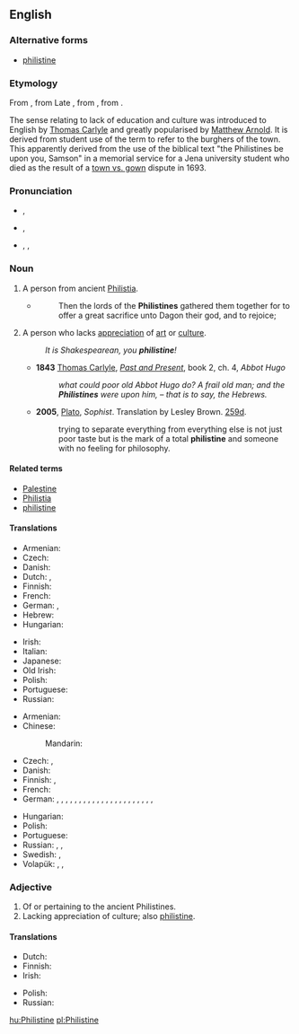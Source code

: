 {{was wotd|2009|January|16}}
{{also|philistine}}
==English==
{{wikipedia|Philistines|mul=Philistinism}}

===Alternative forms===
* [[philistine]]

===Etymology===
From {{etyl|LL.}} {{term|Philistinus|lang=la}}, from Late {{etyl|grc|en}} {{term|Φυλιστῖνοι|tr=Phulistinoi|lang=grc|sc=polytonic}}, from {{etyl|he|en}} {{term|פלשתים|tr=P'lishtim|lang=he|sc=Hebr|פְּלִשְׁתִּים}}, from {{term|פלשת|פְּלֶשֶׁת|Philistia|tr=P'leshet|lang=he|sc=Hebr}}.

The sense relating to lack of education and culture was introduced to English by [[w:Thomas Carlyle|Thomas Carlyle]] and greatly popularised by [[w:Matthew Arnold|Matthew Arnold]]. It is derived from {{etyl|de}} student use of the term {{term|Philister||lang=de}} to refer to the burghers of the town. This apparently derived from the use of the biblical text "the Philistines be upon you, Samson" in a memorial service for a Jena university student who died as the result of a [[town vs. gown]] dispute in 1693.

===Pronunciation===
* {{a|UK}} {{IPA|/ˈfɪl.ɪ.staɪn/}}, {{X-SAMPA|/"fIl.I.staIn/}}
* {{a|US}} {{IPA|/ˈfɪl.ɪ.staɪn/|/ˈfɪl.ə.stin/|/fɪˈlɪ.stin/}}, {{X-SAMPA|/"fIl.I.staIn/|/"fIl.@.stin/|/fI"lI.stin/}}
* {{audio|en-us-Philistine.ogg|Audio (US)}}, {{audio|en-us-Philistine-3.ogg|Audio (US)}}, {{audio|en-us-Philistine-3.ogg|Audio (US)}}

===Noun===
{{en-noun}}

# A person from ancient [[Philistia]].
#* {{RQ:Authorized Version|Judges|16|23}}
#*: Then the lords of the '''Philistines''' gathered them together for to offer a great sacrifice unto Dagon their god, and to rejoice;
# A person who lacks [[appreciation]] of [[art]] or [[culture]].
#: ''It is Shakespearean, you '''philistine'''!''
#* '''1843''' [[:w:Thomas Carlyle|Thomas Carlyle]], ''[[:w:Past and Present (book)|Past and Present]]'', book 2, ch. 4, ''Abbot Hugo''
#*: ''what could poor old Abbot Hugo do?  A frail old man; and the '''Philistines''' were upon him, – that is to say, the Hebrews.''
#* '''2005''', [[w:Plato|Plato]], ''Sophist''. Translation by Lesley Brown. [[w:Stephanus pagination|259d]].
#*: trying to separate everything from everything else is not just poor taste but is the mark of a total '''philistine''' and someone with no feeling for philosophy.

====Related terms====
* [[Palestine]]
* [[Philistia]]
* [[philistine]]

====Translations====
{{trans-top|person from Philistia}}
* Armenian: {{t-|hy|փղշտացի|tr=p'ġštac'i}}
* Czech: {{t-|cs|Filištín|m}}
* Danish: {{t|da|filister}}
* Dutch: {{t|nl|Filistijn|m}}, {{t|nl|Filistijnse|f}}
* Finnish: {{t-|fi|filistealainen}}
* French: {{t|fr|Philistin}}
* German: {{t+|de|Philister|m}}, {{t-|de|Philisterin|f}}
* Hebrew: {{t|he|פלשתי|m|tr=P'lishti}}
* Hungarian: {{t+|hu|filiszteus}}
{{trans-mid}}
* Irish: {{t|ga|Filistíneach|m}}
* Italian: {{t+|it|filisteo}}
* Japanese: {{t|ja|ペリシテ人|tr=ペリシテじん, perishite-jin}}
* Old Irish: {{tø|sga|filistín|m}}
* Polish: {{t|pl|Filistyn|m}}
* Portuguese: {{t-|pt|filisteu|m}}
* Russian: {{t|ru|филистимлянин|m|tr=filistíml'anin}}
{{trans-bottom}}

{{trans-top|person lacking appreciation of culture}}
* Armenian: {{t-|hy|փղշտացի|tr=p'ġštac'i}}
* Chinese:
*: Mandarin: {{t|cmn|俗人|tr=súrén|sc=Hani}}
* Czech: {{t-|cs|barbar|m}}, {{t-|cs|šosák|m}}
* Danish: {{t-|da|spidsborger}}
* Finnish: {{t-|fi|moukka}}, {{t-|fi|filisteri}}
* French: {{t|fr|philistin|m}}
* German: {{t+|de|Banause|m}}, {{t-|de|Banausin|f}}, {{t-|de|Kulturbanause|m}}, {{t-|de|Kulturbanausin|f}}, {{t-|de|Kunstbanause|m}}, {{t-|de|Kunstbanausin|f}}, {{t-|de|Spießbürger|m}}, {{t-|de|Spießbürgerin|f}}, {{t+|de|Spießer|m}}, {{t-|de|Spießerin|f}}, {{qualifier|Austrian}} {{t-|de|Sumper|m}}, {{qualifier|Austrian}} {{t-|de|Sumperin|f}}, {{t+|de|Barbar|m}}, {{t-|de|Barbarin|f}}, {{t-|de|Kunstbarbar|m}}, {{t-|de|Kunstbarbarin|f}}, {{t+|de|Philister|m}}, {{t-|de|Philisterin|f}}, {{t+|de|Prolet|m}}, {{t-|de|Proletin|f}}, {{t+|de|Ignorant|m}}, {{t-|de|Ignorantin|f}}, {{t-|de|Primitivling|m}}
{{trans-mid}}
* Hungarian: {{t-|hu|filiszter}}
* Polish: {{t|pl|filister|m}}
* Portuguese: {{t-|pt|filisteu|m}}
* Russian: {{t|ru|филистер|m|tr=filíster}}, {{t|ru|обыватель|m|tr=obyvátel'}}, {{t|ru|мещанин|m|tr=meščanín}}
* Swedish: {{t|sv|bracka}}, {{t|sv|kälkborgare}}
* Volapük: {{qualifier|♂♀}} {{t|vo|filistan}}, {{qualifier|♂}} {{t|vo|hifilistan}}, {{qualifier|♀}} {{t|vo|jifilistan}}
{{trans-bottom}}

===Adjective===
{{en-adj}}

# Of or pertaining to the ancient Philistines.
# Lacking appreciation of culture; also [[philistine]].

====Translations====
{{trans-top|of or pertaining to the Philistines}}
* Dutch: {{t|nl|Filistijns}}
* Finnish: {{t-|fi|filistealainen}}
* Irish: {{t|ga|Filistíneach}}
{{trans-mid}}
* Polish: {{t|pl|filistyński|m}}
* Russian: {{t|ru|филистимский|sc=Cyrl|tr=filistímskij}}
{{trans-bottom}}

{{trans-see|philistine}}

[[hu:Philistine]]
[[pl:Philistine]]